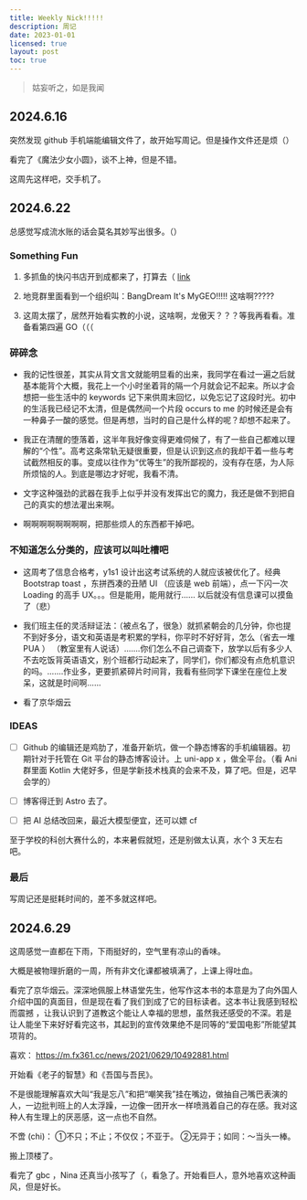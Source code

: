 ```yaml
---
title: Weekly Nick!!!!!
description: 周记
date: 2023-01-01
licensed: true
layout: post
toc: true
---
```


> 姑妄听之，如是我闻

## 2024.6.16

突然发现 github 手机端能编辑文件了，故开始写周记。但是操作文件还是烦（）

看完了《魔法少女小圆》，谈不上神，但是不错。

这周先这样吧，交手机了。

## 2024.6.22

总感觉写成流水账的话会莫名其妙写出很多。（）

### Something Fun

1. 多抓鱼的快闪书店开到成都来了，打算去（ [link](https://mp.weixin.qq.com/s?__biz=MzI3NTYzNTM5OA==&mid=2247491380&idx=1&sn=bfe791e8e1b046c3ad07a2ca418f7be4&chksm=ea022f304eb3fc1d779e4b1bf576c09acdc5a6a3573e09c9348c3e1eb02d251d5b2791cea78b&xtrack=1&scene=0&subscene=93&clicktime=1719045018&enterid=1719045018&sessionid=0&ascene=7&fasttmpl_type=0&fasttmpl_fullversion=7250619-zh_CN-zip&fasttmpl_flag=0&realreporttime=1719045018192&devicetype=android-29&version=2800255b&nettype=WIFI&abtest_cookie=AAACAA%3D%3D&lang=zh_CN&session_us=gh_659f0a86b40a&countrycode=CN&exportkey=n_ChQIAhIQs0DzCpXD8k%2Fi8xj7XmDUtxLwAQIE97dBBAEAAAAAAHT1BAcrew4AAAAOpnltbLcz9gKNyK89dVj0iQqfB4SGk7LFFnEKB%2BfrFP6lu4oKFzCQUvcSxLMJIJAIqv3vQ4Ry5ftaaDWAfR1tWCvDZPMZpwpilJoUfaGRVus1nQefAo2j%2BEP0rxoZJPIyLj8j2E6AFu3mlzrd%2Be2W%2B%2BJFIXzzP%2FZ4wN%2F8cUkppnQh8PV76XElwbld0ZWQQ0q%2FvtDUY1dTjwRpY5BP%2FSAaoigWJsgg7QtUcQlcf7zVxJTzAPyJdIEB5V3PkaJ6VCxS67%2FI2OSMagOfh2dUSYjNZqvcR0xmV3dmGA%3D%3D&pass_ticket=tI%2B85qcTAvknd4iVQkAdXSRMI6h6hNU6pC%2BgK6pGaBCKa%2F9f%2FSXPfSXgQlJn9%2B5%2F&wx_header=3)

2. 地竞群里面看到一个组织叫：BangDream It's MyGEO!!!!! 这啥啊?????

3. 这周太摆了，居然开始看实教的小说，这啥啊，龙傲天？？？等我再看看。准备看第四遍 GO（（（


### 碎碎念

- 我的记性很差，其实从背文言文就能明显看的出来，我同学在看过一遍之后就基本能背个大概，我花上一个小时坐着背的隔一个月就会记不起来。所以才会想把一些生活中的 keywords 记下来供周末回忆，以免忘记了这段时光。初中的生活我已经记不太清，但是偶然间一个片段 occurs to me 的时候还是会有一种鼻子一酸的感觉。但是再想，当时的自己是什么样的呢？却想不起来了。

- 我正在清醒的堕落着，这半年我好像变得更难伺候了，有了一些自己都难以理解的“个性”。高考这条常轨无疑很重要，但是认识到这点的我却干着一些与考试截然相反的事。变成以往作为“优等生”的我所鄙视的，没有存在感，为人际所烦恼的人。到底是哪边才好呢，我看不清。

- 文字这种强劲的武器在我手上似乎并没有发挥出它的魔力，我还是做不到把自己的真实的想法灌出来啊。

- 啊啊啊啊啊啊啊啊，把那些烦人的东西都干掉吧。


### 不知道怎么分类的，应该可以叫吐槽吧

- 这周考了信息合格考，y1s1 设计出这考试系统的人就应该被优化了。经典 Bootstrap toast ，东拼西凑的丑陋 UI （应该是 web 前端），点一下闪一次 Loading 的高手 UX。。。但是能用，能用就行...... 以后就没有信息课可以摸鱼了（悲）

- 我们班主任的灵活辩证法：（被点名了，很急）就抓紧朝会的几分钟，你也提不到好多分，语文和英语是考积累的学科，你平时不好好背，怎么（省去一堆 PUA ）
（教室里有人说话）.......你们怎么不自己调查下，放学以后有多少人不去吃饭背英语语文，别个班都行动起来了，同学们，你们都没有点危机意识的吗。.......作业多，更要抓紧碎片时间背，我看有些同学下课坐在座位上发呆，这就是时间啊......

- 看了京华烟云

### IDEAS

- [ ] Github 的编辑还是鸡肋了，准备开新坑，做一个静态博客的手机编辑器。初期针对于托管在 Git 平台的静态博客设计。上 uni-app x ，做全平台。（看 Ani 群里面 Kotlin 大佬好多，但是学新技术栈真的会来不及，算了吧。但是，迟早会学的）

- [ ] 博客得迁到 Astro 去了。

- [ ] 把 AI 总结改回来，最近大模型便宜，还可以嫖 cf

至于学校的科创大赛什么的，本来暑假就短，还是别做太认真，水个 3 天左右吧。

### 最后

写周记还是挺耗时间的，差不多就这样吧。

## 2024.6.29

这周感觉一直都在下雨，下雨挺好的，空气里有凉山的香味。

大概是被物理折磨的一周，所有非文化课都被填满了，上课上得吐血。

看完了京华烟云。深深地佩服上林语堂先生，他写作这本书的本意是为了向外国人介绍中国的真面目，但是现在看了我们到成了它的目标读者。这本书让我感到轻松而震撼
，让我认识到了道教这个能让人幸福的思想，虽然我还感受的不深。若是让人能坐下来好好看完这书，其起到的宣传效果绝不是同等的“爱国电影”所能望其项背的。

喜欢： https://m.fx361.cc/news/2021/0629/10492881.html

开始看《老子的智慧》和《吾国与吾民》。

不是很能理解喜欢大叫“我是忘八”和把“嘲笑我”挂在嘴边，做抽自己嘴巴表演的人，一边批判班上的人太浮躁，一边像一团开水一样喷溅着自己的存在感。我对这种人有生理上的厌恶感，这一点也不自然。

不啻 (chi)：
①不只；不止；不仅仅；不亚于。 
②无异于；如同：～当头一棒。

搬上顶楼了。

看完了 gbc ，Nina 还真当小孩写了（，看急了。开始看巨人，意外地喜欢这种画风，但是好长。


